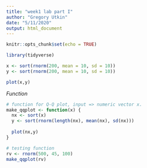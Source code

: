 ```yaml
---
title: "week1 lab part I"
author: "Gregory Utkin"
date: "5/11/2020"
output: html_document
---
```


```r
knitr::opts_chunk$set(echo = TRUE)
```

``` r
library(tidyverse)

x <- sort(rnorm(200, mean = 10, sd = 10))
y <- sort(rnorm(200, mean = 10, sd = 10))

plot(x,y)

```


*Function*
``` r

# function for Q-Q plot, input => numeric vector x.
make_qqplot <- function(x) {
  nx <- sort(x)
  y <- sort(rnorm(length(nx), mean(nx), sd(nx)))
  
  plot(nx,y)
}

# testing function
rv <- rnorm(500, 45, 100)
make_qqplot(rv)

```



